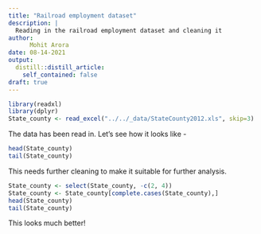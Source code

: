 ```yaml
---
title: "Railroad employment dataset"
description: |
  Reading in the railroad employment dataset and cleaning it
author:
      Mohit Arora
date: 08-14-2021
output:
  distill::distill_article:
    self_contained: false
draft: true
---
```



```r
library(readxl)
library(dplyr)
State_county <- read_excel("../../_data/StateCounty2012.xls", skip=3)
```

The data has been read in. Let's see how it looks like -

```r
head(State_county)
tail(State_county)
```

This needs further cleaning to make it suitable for further analysis.

```r
State_county <- select(State_county, -c(2, 4))
State_county <- State_county[complete.cases(State_county),]
head(State_county)
tail(State_county)
```

This looks much better!